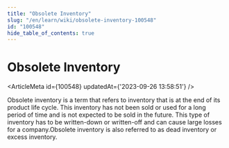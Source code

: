 ```yaml
---
title: "Obsolete Inventory"
slug: "/en/learn/wiki/obsolete-inventory-100548"
id: "100548"
hide_table_of_contents: true
---
```



# Obsolete Inventory

<ArticleMeta id={100548} updatedAt={'2023-09-26 13:58:51'} />
<div className='border-solid border-b border-t-0 my-4 border-[var(--ifm-color-gray-300)]' />

Obsolete inventory is a term that refers to inventory that is at the end of its product life cycle. This inventory has not been sold or used for a long period of time and is not expected to be sold in the future. This type of inventory has to be written-down or written-off and can cause large losses for a company.Obsolete inventory is also referred to as dead inventory or excess inventory.
